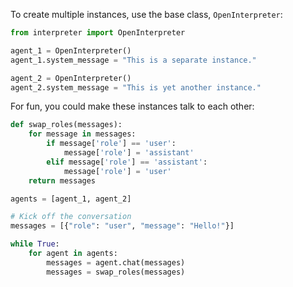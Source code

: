 To create multiple instances, use the base class, `OpenInterpreter`:

```python
from interpreter import OpenInterpreter

agent_1 = OpenInterpreter()
agent_1.system_message = "This is a separate instance."

agent_2 = OpenInterpreter()
agent_2.system_message = "This is yet another instance."
```

For fun, you could make these instances talk to each other:

```python
def swap_roles(messages):
    for message in messages:
        if message['role'] == 'user':
            message['role'] = 'assistant'
        elif message['role'] == 'assistant':
            message['role'] = 'user'
    return messages

agents = [agent_1, agent_2]

# Kick off the conversation
messages = [{"role": "user", "message": "Hello!"}]

while True:
    for agent in agents:
        messages = agent.chat(messages)
        messages = swap_roles(messages)
```
